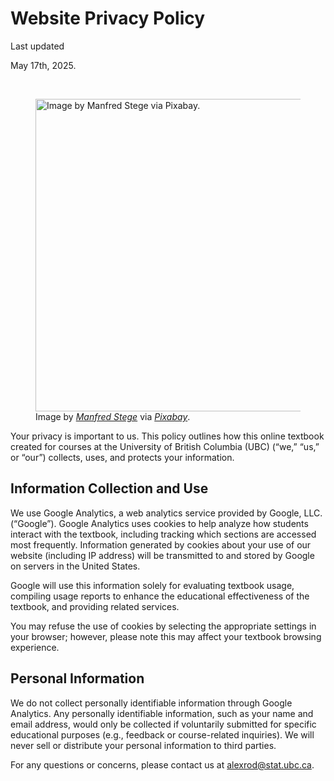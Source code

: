 <!-- Google tag (gtag.js) -->

<script async src="https://www.googletagmanager.com/gtag/js?id=G-DZWGQVJSHE"></script>
<script>
  window.dataLayer = window.dataLayer || [];
  function gtag(){dataLayer.push(arguments);}
  gtag('js', new Date());

  gtag('config', 'G-DZWGQVJSHE');
</script>

# Website Privacy Policy {.unnumbered}

::::: Warning
::: Warning-header
Last updated
:::

::: Warning-container
May 17th, 2025.
:::
:::::

<br>

![Image by [*Manfred Stege*](https://pixabay.com/users/manfredsteger-1848497/) via [*Pixabay*](https://pixabay.com/vectors/pixel-cells-pixel-social-network-3704066/).](img/privacy.png){width="500"}

Your privacy is important to us. This policy outlines how this online textbook created for courses at the University of British Columbia (UBC) ("we," "us," or "our") collects, uses, and protects your information.

## Information Collection and Use {.unnumbered}

We use Google Analytics, a web analytics service provided by Google, LLC. ("Google"). Google Analytics uses cookies to help analyze how students interact with the textbook, including tracking which sections are accessed most frequently. Information generated by cookies about your use of our website (including IP address) will be transmitted to and stored by Google on servers in the United States.

Google will use this information solely for evaluating textbook usage, compiling usage reports to enhance the educational effectiveness of the textbook, and providing related services.

You may refuse the use of cookies by selecting the appropriate settings in your browser; however, please note this may affect your textbook browsing experience.

## Personal Information {.unnumbered}

We do not collect personally identifiable information through Google Analytics. Any personally identifiable information, such as your name and email address, would only be collected if voluntarily submitted for specific educational purposes (e.g., feedback or course-related inquiries). We will never sell or distribute your personal information to third parties.

For any questions or concerns, please contact us at [alexrod\@stat.ubc.ca](mailto:alexrod@stat.ubc.ca).
